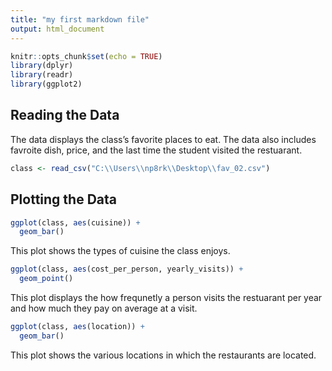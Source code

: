 ---
title: "my first markdown file"
output: html_document
---

```{r setup, include=FALSE}
knitr::opts_chunk$set(echo = TRUE)
library(dplyr)
library(readr)
library(ggplot2)
```

## Reading the Data
The data displays the class's favorite places to eat. The data also includes favroite dish, price, and the last time the student visited the restuarant. 


```{r}
class <- read_csv("C:\\Users\\np8rk\\Desktop\\fav_02.csv")

```


## Plotting the Data

```{r}
ggplot(class, aes(cuisine)) +
  geom_bar()
```


This plot shows the types of cuisine the class enjoys. 

```{r}
ggplot(class, aes(cost_per_person, yearly_visits)) +
  geom_point()
```


This plot displays the how frequnetly a person visits the restuarant per year and how much they pay on average at a visit.

```{r}
ggplot(class, aes(location)) +
  geom_bar()
```


This plot shows the various locations in which the restaurants are located. 
